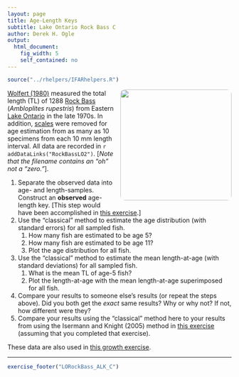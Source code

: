 ```yaml
---
layout: page
title: Age-Length Keys
subtitle: Lake Ontario Rock Bass C
author: Derek H. Ogle
output: 
  html_document: 
    fig_width: 5
    self_contained: no
---
```

```r
source("../rhelpers/IFARhelpers.R")
```

<img style="float: right; margin: 0px 0px 10px 10px; border-radius:10px;" src="imgs/rock-bass-4.jpg" width="250px" />
[Wolfert (1980)](https://pubs.er.usgs.gov/publication/1000461) measured the total length (TL) of 1288 [Rock Bass](https://en.wikipedia.org/wiki/Rock_bass) (*Ambloplites rupestris*) from Eastern [Lake Ontario](https://en.wikipedia.org/wiki/Lake_Ontario) in the late 1970s.  In addition, [scales](https://en.wikipedia.org/wiki/Fish_scale) were removed for age estimation from as many as 10 specimens from each 10 mm length interval.  All data are recorded in `r addDataLinks("RockBassLO2")`. [*Note that the filename contains an "oh" not a "zero."*].

1. Separate the observed data into age- and length-samples.  Construct an **observed** age-length key.  [This step would have been accomplished in [this exercise](LORockBass_ALK_A.html).]
1. Use the "classical" method to estimate the age distribution (with standard errors) for all sampled fish.
    1. How many fish are estimated to be age 5?
    1. How many fish are estimated to be age 11?
    1. Plot the age distribution for all fish.
1. Use the "classical" method to estimate the mean length-at-age (with standard deviations) for all sampled fish.
    1. What is the mean TL of age-5 fish?
    1. Plot the length-at-age with the mean length-at-age superimposed for all fish.
1. Compare your results to someone else's results (or repeat the steps above).  Did you both get the *exact* same results?  Why or why not?  If not, how different were they?
1. Compare your results using the "classical" method here to your results from using the Isermann and Knight (2005) method in [this exercise](LORockBass_ALK_B.html) (assuming that you completed that exercise).

These data are also used in [this growth exercise](LORockBass_Growth_A.html).

---
```r
exercise_footer("LORockBass_ALK_C")
```
